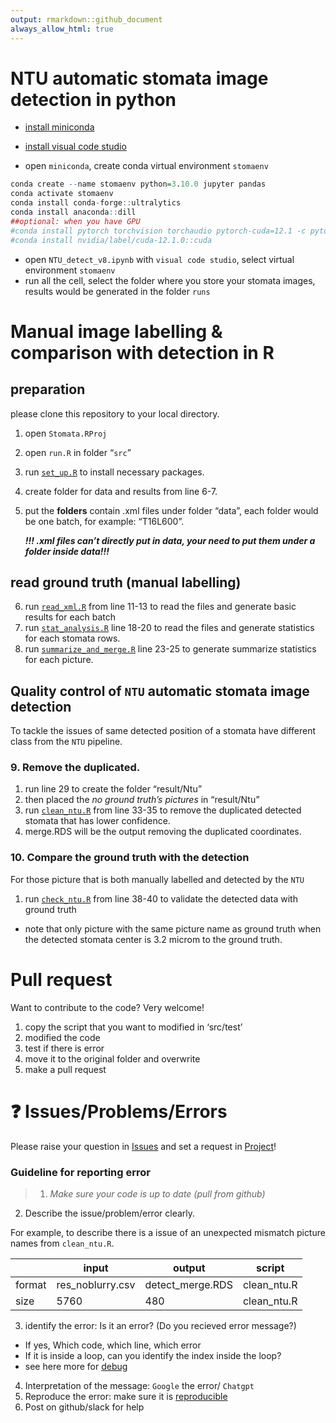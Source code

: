 ```yaml
---
output: rmarkdown::github_document
always_allow_html: true
---
```


<!-- README.md is generated from README.Rmd. Please edit that file -->



# NTU automatic stomata image detection in python

* [install miniconda](https://docs.anaconda.com/free/miniconda/miniconda-install/)
* [install visual code studio](https://code.visualstudio.com/download)

* open `miniconda`, create conda virtual environment `stomaenv`

```r
conda create --name stomaenv python=3.10.0 jupyter pandas
conda activate stomaenv
conda install conda-forge::ultralytics
conda install anaconda::dill
##optional: when you have GPU
#conda install pytorch torchvision torchaudio pytorch-cuda=12.1 -c pytorch -c nvidia
#conda install nvidia/label/cuda-12.1.0::cuda

```

* open `NTU_detect_v8.ipynb` with `visual code studio`, select virtual environment `stomaenv`
* run all the cell, select the folder where you store your stomata images, results would be generated in the folder `runs`

# Manual image labelling & comparison with detection in R


## preparation 
please clone this repository to your local directory.

1. open `Stomata.RProj`
2. open `run.R` in folder "`src`"
3. run [`set_up.R`](https://github.com/Illustratien/Stomata/blob/main/src/modules/set_up.R) to install necessary packages.
4. create folder for data and results from line 6-7.
5. put the **folders** contain .xml files under folder "data", 
   each folder would be one batch, for example: "T16L600".
   
   ***!!! .xml files can't directly put in data, your need to put them under a folder inside data!!!***
   
## read ground truth (manual labelling)
6. run [`read_xml.R`](https://github.com/Illustratien/Stomata/blob/main/src/modules/read_xml.R) from line 11-13 to read the files and generate basic results for each batch
7. run [`stat_analysis.R`](https://github.com/Illustratien/Stomata/blob/main/src/modules/stat_analysis.R) line 18-20 to read the files and generate statistics for each stomata rows.
8. run [`summarize_and_merge.R`](https://github.com/Illustratien/Stomata/blob/main/src/modules/summarize_and_merge.R) line 23-25 to generate summarize statistics for each picture.



## Quality control of `NTU` automatic stomata image detection
To tackle the issues of same detected position of a stomata have different class from the `NTU` pipeline.

### 9. Remove the duplicated. 

1. run line 29 to create the folder "result/Ntu"
2. then placed the *no ground truth's pictures* in "result/Ntu"
3. run [`clean_ntu.R`](https://github.com/Illustratien/Stomata/blob/main/src/modules/check_ntu.R) from line 33-35 to remove the duplicated detected stomata that has lower confidence.
4. merge.RDS will be the output removing the duplicated coordinates.


### 10. Compare the ground truth with the detection
For those picture that is both manually labelled and detected by the `NTU`

1. run [`check_ntu.R`](https://github.com/Illustratien/Stomata/blob/main/src/modules/clean_ntu.R) from line 38-40 to validate the detected data with ground truth 
* note that only picture with the same picture name as ground truth when the detected stomata center is 3.2 microm to the ground truth. 

# Pull request
Want to contribute to the code? Very welcome!

1. copy the script that you want to modified in 'src/test'
2. modified the code
3. test if there is error
4. move it to the original folder and overwrite
5. make a pull request


# ❓ Issues/Problems/Errors

Please raise your question in [Issues](https://github.com/HU-IGPS/Photosynthesis-Yichen-Model/issues) and set a request in [Project](https://github.com/orgs/HU-IGPS/projects/3)!


### Guideline for reporting error

> 1. *Make sure your code is up to date (pull from github)* 

2. Describe the issue/problem/error clearly.

For example, to describe there is a issue of an unexpected mismatch picture names from `clean_ntu.R`. 

| |input | output |script|
|-------|------|------|----------|
| format |res_noblurry.csv |detect_merge.RDS| clean_ntu.R|
| size |5760 |480| clean_ntu.R|


3. identify the error: Is it an error? (Do you recieved error message?)
  * If yes, Which code, which line, which error
  * If it is inside a loop, can you identify the index inside the loop?
  * see here more for [debug](https://ericlippert.com/2014/03/05/how-to-debug-small-programs/)
4. Interpretation of the message: `Google` the error/ `Chatgpt` 
5. Reproduce the error: make sure it is [reproducible](https://stackoverflow.com/help/minimal-reproducible-example)
6. Post on github/slack for help

